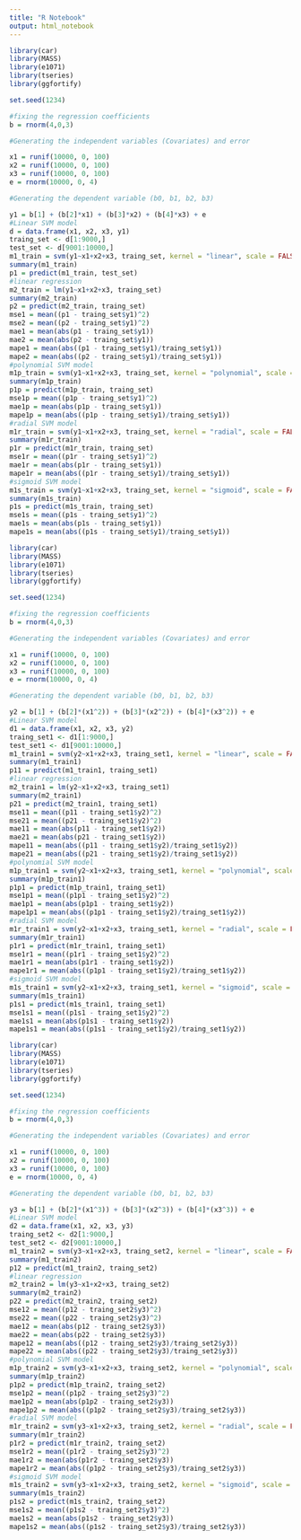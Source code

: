 ```yaml
---
title: "R Notebook"
output: html_notebook
---
```

```r
library(car)
library(MASS)
library(e1071)
library(tseries)
library(ggfortify)

set.seed(1234)

#fixing the regression coefficients
b = rnorm(4,0,3)

#Generating the independent variables (Covariates) and error

x1 = runif(10000, 0, 100)
x2 = runif(10000, 0, 100)
x3 = runif(10000, 0, 100)
e = rnorm(10000, 0, 4)

#Generating the dependent variable (b0, b1, b2, b3)

y1 = b[1] + (b[2]*x1) + (b[3]*x2) + (b[4]*x3) + e
#Linear SVM model
d = data.frame(x1, x2, x3, y1)
traing_set <- d[1:9000,]
test_set <- d[9001:10000,]
m1_train = svm(y1~x1+x2+x3, traing_set, kernel = "linear", scale = FALSE, nu = 0.1)
summary(m1_train)
p1 = predict(m1_train, test_set)
#linear regression
m2_train = lm(y1~x1+x2+x3, traing_set)
summary(m2_train)
p2 = predict(m2_train, traing_set)
mse1 = mean((p1 - traing_set$y1)^2)
mse2 = mean((p2 - traing_set$y1)^2)
mae1 = mean(abs(p1 - traing_set$y1))
mae2 = mean(abs(p2 - traing_set$y1))
mape1 = mean(abs((p1 - traing_set$y1)/traing_set$y1))
mape2 = mean(abs((p2 - traing_set$y1)/traing_set$y1))
#polynomial SVM model
m1p_train = svm(y1~x1+x2+x3, traing_set, kernel = "polynomial", scale = FALSE, nu = 0.1, degree = 1)
summary(m1p_train)
p1p = predict(m1p_train, traing_set)
mse1p = mean((p1p - traing_set$y1)^2)
mae1p = mean(abs(p1p - traing_set$y1))
mape1p = mean(abs((p1p - traing_set$y1)/traing_set$y1))
#radial SVM model
m1r_train = svm(y1~x1+x2+x3, traing_set, kernel = "radial", scale = FALSE, nu = 0.1)
summary(m1r_train)
p1r = predict(m1r_train, traing_set)
mse1r = mean((p1r - traing_set$y1)^2)
mae1r = mean(abs(p1r - traing_set$y1))
mape1r = mean(abs((p1r - traing_set$y1)/traing_set$y1))
#sigmoid SVM model
m1s_train = svm(y1~x1+x2+x3, traing_set, kernel = "sigmoid", scale = FALSE, nu = 0.1)
summary(m1s_train)
p1s = predict(m1s_train, traing_set)
mse1s = mean((p1s - traing_set$y1)^2)
mae1s = mean(abs(p1s - traing_set$y1))
mape1s = mean(abs((p1s - traing_set$y1)/traing_set$y1))
```

```r
library(car)
library(MASS)
library(e1071)
library(tseries)
library(ggfortify)

set.seed(1234)

#fixing the regression coefficients
b = rnorm(4,0,3)

#Generating the independent variables (Covariates) and error

x1 = runif(10000, 0, 100)
x2 = runif(10000, 0, 100)
x3 = runif(10000, 0, 100)
e = rnorm(10000, 0, 4)

#Generating the dependent variable (b0, b1, b2, b3)

y2 = b[1] + (b[2]*(x1^2)) + (b[3]*(x2^2)) + (b[4]*(x3^2)) + e
#Linear SVM model
d1 = data.frame(x1, x2, x3, y2)
traing_set1 <- d1[1:9000,]
test_set1 <- d1[9001:10000,]
m1_train1 = svm(y2~x1+x2+x3, traing_set1, kernel = "linear", scale = FALSE)
summary(m1_train1)
p11 = predict(m1_train1, traing_set1)
#linear regression
m2_train1 = lm(y2~x1+x2+x3, traing_set1)
summary(m2_train1)
p21 = predict(m2_train1, traing_set1)
mse11 = mean((p11 - traing_set1$y2)^2)
mse21 = mean((p21 - traing_set1$y2)^2)
mae11 = mean(abs(p11 - traing_set1$y2))
mae21 = mean(abs(p21 - traing_set1$y2))
mape11 = mean(abs((p11 - traing_set1$y2)/traing_set1$y2))
mape21 = mean(abs((p21 - traing_set1$y2)/traing_set1$y2))
#polynomial SVM model
m1p_train1 = svm(y2~x1+x2+x3, traing_set1, kernel = "polynomial", scale = FALSE, degree = 2)
summary(m1p_train1)
p1p1 = predict(m1p_train1, traing_set1)
mse1p1 = mean((p1p1 - traing_set1$y2)^2)
mae1p1 = mean(abs(p1p1 - traing_set1$y2))
mape1p1 = mean(abs((p1p1 - traing_set1$y2)/traing_set1$y2))
#radial SVM model
m1r_train1 = svm(y2~x1+x2+x3, traing_set1, kernel = "radial", scale = FALSE)
summary(m1r_train1)
p1r1 = predict(m1r_train1, traing_set1)
mse1r1 = mean((p1r1 - traing_set1$y2)^2)
mae1r1 = mean(abs(p1r1 - traing_set1$y2))
mape1r1 = mean(abs((p1p1 - traing_set1$y2)/traing_set1$y2))
#sigmoid SVM model
m1s_train1 = svm(y2~x1+x2+x3, traing_set1, kernel = "sigmoid", scale = FALSE)
summary(m1s_train1)
p1s1 = predict(m1s_train1, traing_set1)
mse1s1 = mean((p1s1 - traing_set1$y2)^2)
mae1s1 = mean(abs(p1s1 - traing_set1$y2))
mape1s1 = mean(abs((p1s1 - traing_set1$y2)/traing_set1$y2))

```

```r
library(car)
library(MASS)
library(e1071)
library(tseries)
library(ggfortify)

set.seed(1234)

#fixing the regression coefficients
b = rnorm(4,0,3)

#Generating the independent variables (Covariates) and error

x1 = runif(10000, 0, 100)
x2 = runif(10000, 0, 100)
x3 = runif(10000, 0, 100)
e = rnorm(10000, 0, 4)

#Generating the dependent variable (b0, b1, b2, b3)

y3 = b[1] + (b[2]*(x1^3)) + (b[3]*(x2^3)) + (b[4]*(x3^3)) + e
#Linear SVM model
d2 = data.frame(x1, x2, x3, y3)
traing_set2 <- d2[1:9000,]
test_set2 <- d2[9001:10000,]
m1_train2 = svm(y3~x1+x2+x3, traing_set2, kernel = "linear", scale = FALSE, nu = 0.1)
summary(m1_train2)
p12 = predict(m1_train2, traing_set2)
#linear regression
m2_train2 = lm(y3~x1+x2+x3, traing_set2)
summary(m2_train2)
p22 = predict(m2_train2, traing_set2)
mse12 = mean((p12 - traing_set2$y3)^2)
mse22 = mean((p22 - traing_set2$y3)^2)
mae12 = mean(abs(p12 - traing_set2$y3))
mae22 = mean(abs(p22 - traing_set2$y3))
mape12 = mean(abs((p12 - traing_set2$y3)/traing_set2$y3))
mape22 = mean(abs((p22 - traing_set2$y3)/traing_set2$y3))
#polynomial SVM model
m1p_train2 = svm(y3~x1+x2+x3, traing_set2, kernel = "polynomial", scale = FALSE, nu = 0.1)
summary(m1p_train2)
p1p2 = predict(m1p_train2, traing_set2)
mse1p2 = mean((p1p2 - traing_set2$y3)^2)
mae1p2 = mean(abs(p1p2 - traing_set2$y3))
mape1p2 = mean(abs((p1p2 - traing_set2$y3)/traing_set2$y3))
#radial SVM model
m1r_train2 = svm(y3~x1+x2+x3, traing_set2, kernel = "radial", scale = FALSE, nu = 0.1)
summary(m1r_train2)
p1r2 = predict(m1r_train2, traing_set2)
mse1r2 = mean((p1r2 - traing_set2$y3)^2)
mae1r2 = mean(abs(p1r2 - traing_set2$y3))
mape1r2 = mean(abs((p1p2 - traing_set2$y3)/traing_set2$y3))
#sigmoid SVM model
m1s_train2 = svm(y3~x1+x2+x3, traing_set2, kernel = "sigmoid", scale = FALSE, nu = 0.1)
summary(m1s_train2)
p1s2 = predict(m1s_train2, traing_set2)
mse1s2 = mean((p1s2 - traing_set2$y3)^2)
mae1s2 = mean(abs(p1s2 - traing_set2$y3))
mape1s2 = mean(abs((p1s2 - traing_set2$y3)/traing_set2$y3))
```
